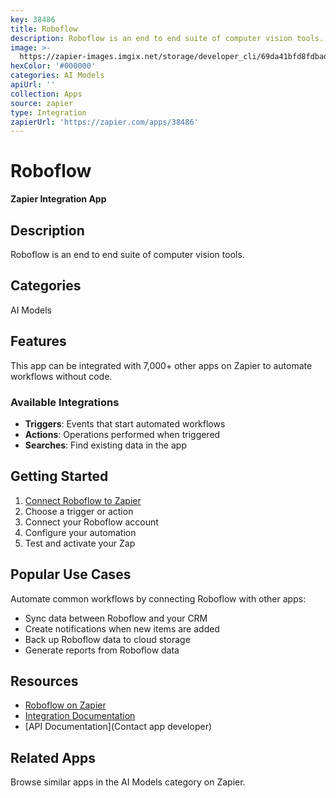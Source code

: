 ```yaml
---
key: 38486
title: Roboflow
description: Roboflow is an end to end suite of computer vision tools.
image: >-
  https://zapier-images.imgix.net/storage/developer_cli/69da41bfd8fdbad42f072248ccea4f31.png?auto=format%2Ccompress&ixlib=python-3.0.0&q=50
hexColor: '#000000'
categories: AI Models
apiUrl: ''
collection: Apps
source: zapier
type: Integration
zapierUrl: 'https://zapier.com/apps/38486'
---
```

# Roboflow

**Zapier Integration App**

## Description

Roboflow is an end to end suite of computer vision tools.

## Categories

AI Models

## Features

This app can be integrated with 7,000+ other apps on Zapier to automate workflows without code.

### Available Integrations

- **Triggers**: Events that start automated workflows
- **Actions**: Operations performed when triggered
- **Searches**: Find existing data in the app

## Getting Started

1. [Connect Roboflow to Zapier](https://zapier.com/apps/38486)
2. Choose a trigger or action
3. Connect your Roboflow account
4. Configure your automation
5. Test and activate your Zap

## Popular Use Cases

Automate common workflows by connecting Roboflow with other apps:

- Sync data between Roboflow and your CRM
- Create notifications when new items are added
- Back up Roboflow data to cloud storage
- Generate reports from Roboflow data

## Resources

- [Roboflow on Zapier](https://zapier.com/apps/38486)
- [Integration Documentation](https://zapier.com/apps/38486/integrations)
- [API Documentation](Contact app developer)

## Related Apps

Browse similar apps in the AI Models category on Zapier.
